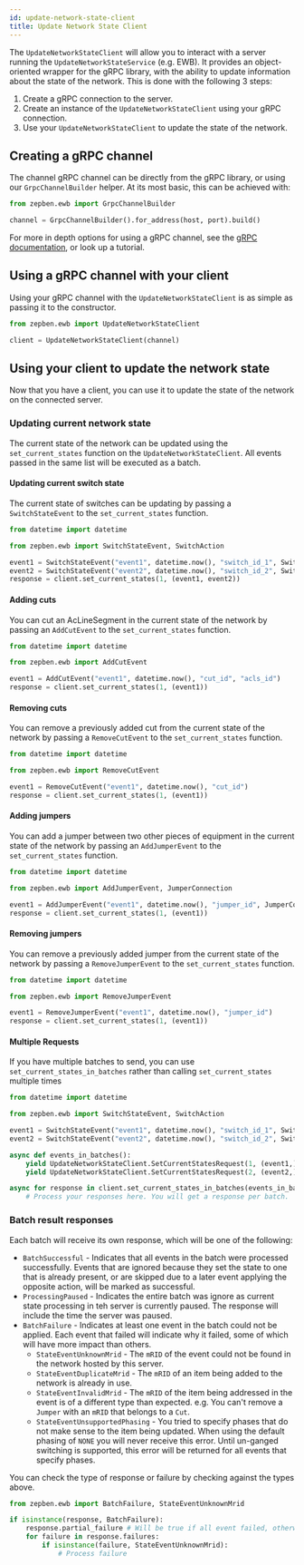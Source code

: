 ```yaml
---
id: update-network-state-client
title: Update Network State Client
---
```



The `UpdateNetworkStateClient` will allow you to interact with a server running the `UpdateNetworkStateService` (e.g. EWB). It provides an object-oriented
wrapper for the gRPC library, with the ability to update information about the state of the network. This is done with the following 3 steps:

1. Create a gRPC connection to the server.
1. Create an instance of the `UpdateNetworkStateClient` using your gRPC connection.
2. Use your `UpdateNetworkStateClient` to update the state of the network.

## Creating a gRPC channel

The channel gRPC channel can be directly from the gRPC library, or using our `GrpcChannelBuilder` helper. At its most basic, this can be achieved with:

```python
from zepben.ewb import GrpcChannelBuilder

channel = GrpcChannelBuilder().for_address(host, port).build()
```

For more in depth options for using a gRPC channel, see the [gRPC documentation](https://grpc.io/docs/languages/), or look up a tutorial.

## Using a gRPC channel with your client

Using your gRPC channel with the `UpdateNetworkStateClient` is as simple as passing it to the constructor.

```python
from zepben.ewb import UpdateNetworkStateClient

client = UpdateNetworkStateClient(channel)
```

## Using your client to update the network state

Now that you have a client, you can use it to update the state of the network on the connected server.

### Updating current network state

The current state of the network can be updated using the `set_current_states` function on the `UpdateNetworkStateClient`. All events passed in the same list will
be executed as a batch.

#### Updating current switch state

The current state of switches can be updating by passing a `SwitchStateEvent` to the `set_current_states` function.

```python
from datetime import datetime

from zepben.ewb import SwitchStateEvent, SwitchAction

event1 = SwitchStateEvent("event1", datetime.now(), "switch_id_1", SwitchAction.OPEN)
event2 = SwitchStateEvent("event2", datetime.now(), "switch_id_2", SwitchAction.CLOSE)
response = client.set_current_states(1, (event1, event2))
```

#### Adding cuts

You can cut an AcLineSegment in the current state of the network by passing an `AddCutEvent` to the `set_current_states` function.

```python
from datetime import datetime

from zepben.ewb import AddCutEvent

event1 = AddCutEvent("event1", datetime.now(), "cut_id", "acls_id")
response = client.set_current_states(1, (event1))
```

#### Removing cuts

You can remove a previously added cut from the current state of the network by passing a `RemoveCutEvent` to the `set_current_states` function.

```python
from datetime import datetime

from zepben.ewb import RemoveCutEvent

event1 = RemoveCutEvent("event1", datetime.now(), "cut_id")
response = client.set_current_states(1, (event1))
```

#### Adding jumpers

You can add a jumper between two other pieces of equipment in the current state of the network by passing an `AddJumperEvent` to the `set_current_states` function.

```python
from datetime import datetime

from zepben.ewb import AddJumperEvent, JumperConnection

event1 = AddJumperEvent("event1", datetime.now(), "jumper_id", JumperConnection("from_id", JumperConnection("to_id")))
response = client.set_current_states(1, (event1))
```

#### Removing jumpers

You can remove a previously added jumper from the current state of the network by passing a `RemoveJumperEvent` to the `set_current_states` function.

```python
from datetime import datetime

from zepben.ewb import RemoveJumperEvent

event1 = RemoveJumperEvent("event1", datetime.now(), "jumper_id")
response = client.set_current_states(1, (event1))
```

#### Multiple Requests

If you have multiple batches to send, you can use `set_current_states_in_batches` rather than calling `set_current_states` multiple times

```python
from datetime import datetime

from zepben.ewb import SwitchStateEvent, SwitchAction

event1 = SwitchStateEvent("event1", datetime.now(), "switch_id_1", SwitchAction.OPEN)
event2 = SwitchStateEvent("event2", datetime.now(), "switch_id_2", SwitchAction.CLOSE)

async def events_in_batches():
    yield UpdateNetworkStateClient.SetCurrentStatesRequest(1, (event1,))
    yield UpdateNetworkStateClient.SetCurrentStatesRequest(2, (event2,))

async for response in client.set_current_states_in_batches(events_in_batches()):
    # Process your responses here. You will get a response per batch.
```

### Batch result responses

Each batch will receive its own response, which will be one of the following:
* `BatchSuccessful` - Indicates that all events in the batch were processed successfully. Events that are ignored because they set the state to one that is
  already present, or are skipped due to a later event applying the opposite action, will be marked as successful.
* `ProcessingPaused` - Indicates the entire batch was ignore as current state processing in teh server is currently paused. The response will include the time
  the server was paused.
* `BatchFailure` - Indicates at least one event in the batch could not be applied. Each event that failed will indicate why it failed, some of which will have
  more impact than others.
  * `StateEventUnknownMrid` - The `mRID` of the event could not be found in the network hosted by this server.
  * `StateEventDuplicateMrid` - The `mRID` of an item being added to the network is already in use.
  * `StateEventInvalidMrid` - The `mRID` of the item being addressed in the event is of a different type than expected. e.g. You can't remove a `Jumper` with an
    `mRID` that belongs to a `Cut`.
  * `StateEventUnsupportedPhasing` - You tried to specify phases that do not make sense to the item being updated. When using the default phasing of `NONE` you
    will never receive this error. Until un-ganged switching is supported, this error will be returned for all events that specify phases.

You can check the type of response or failure by checking against the types above.
```python
from zepben.ewb import BatchFailure, StateEventUnknownMrid

if isinstance(response, BatchFailure):
    response.partial_failure # Will be true if all event failed, otherwise false.
    for failure in response.failures:
        if isinstance(failure, StateEventUnknownMrid):
            # Process failure
```
